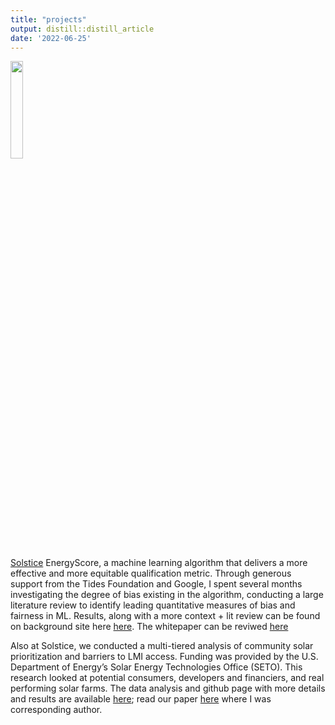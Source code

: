 ```yaml
---
title: "projects"
output: distill::distill_article
date: '2022-06-25'
---
```




![](EnergyScore logo copy.jpg){ width=20% }


[Solstice](https://solstice-initiative.org/) EnergyScore, a machine learning algorithm that delivers a more effective and more equitable qualification metric. Through generous support from the Tides Foundation and Google, I spent several months investigating the degree of bias existing in the algorithm, conducting a large literature review to identify leading quantitative measures of bias and fairness in ML. Results, along with a more context + lit review can be found on background site here [here](http://energyscore-bias-research.s3-website.us-east-2.amazonaws.com/#content). The whitepaper can be reviwed [here](docs/EnergyScore-Bias-Whitepaper-September-2023.pdf)




Also at Solstice, we conducted a multi-tiered analysis of community solar prioritization and barriers to LMI access. Funding was provided by the U.S. Department of Energy's Solar Energy Technologies Office (SETO). This research looked at potential consumers, developers and financiers, and real performing solar farms. The data analysis and github page with more details and results are available [here](https://jake-ford.github.io/SETO_Data_Analysis/); read our paper [here](https://link.springer.com/chapter/10.1007/978-3-031-39147-7_21) where I was corresponding author. 

